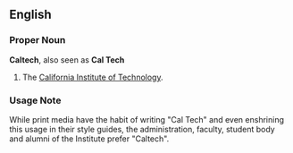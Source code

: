 ==English==

===Proper Noun===
'''Caltech''', also seen as '''Cal Tech'''

# The [[w:California Institute of Technology|California Institute of Technology]].

===Usage Note===

While print media have the habit of writing "Cal Tech" and even enshrining this usage in their style guides, the administration, faculty, student body and alumni of the Institute prefer "Caltech".